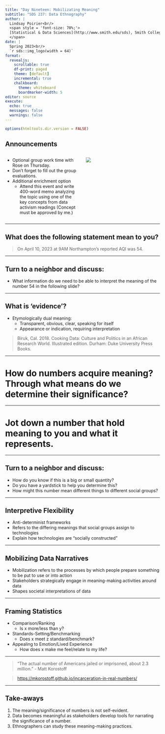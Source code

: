 ```yaml
---
title: "Day Nineteen: Mobilizating Meaning"
subtitle: "SDS 237: Data Ethnography"
author: |
  Lindsay Poirier<br/>
  <span style = 'font-size: 70%;'>
  [Statistical & Data Sciences](http://www.smith.edu/sds), Smith College<br/>
  </span>
date: |
  Spring 2023<br/>
  `r sds::img_logo(width = 64)`
format: 
  revealjs:
    scrollable: true
    df-print: paged
    theme: [default]
    incremental: true
    chalkboard:
      theme: whiteboard
      boardmarker-width: 5
editor: source
execute:
  echo: true
  messages: false
  warnings: false
---
```



```r
options(htmltools.dir.version = FALSE)
```


## Announcements

:::: {.columns}

::: {.column width="50%"}

- Optional group work time with Rose on Thursday.
- Don't forget to fill out the group evaluations. 
- Additional enrichment option
  - Attend this event and write 400-word memo analyzing the topic using one of the key concepts from data activism readings (Concept must be approved by me.)

:::

::: {.column width="50%"}

![](img/ddp.png)
:::
:::

---

## What does the following statement mean to you?

> On April 10, 2023 at 9AM Northampton’s reported AQI was 54.


---

## Turn to a neighbor and discuss:

- What information do we need to be able to interpret the meaning of the number 54 in the following slide?

---

## What is 'evidence'?

- Etymologically dual meaning:
  - Transparent, obvious, clear, speaking for itself
  - Appearance or indication, requiring interpretation
  
> Biruk, Cal. 2018. Cooking Data: Culture and Politics in an African Research World. Illustrated edition. Durham: Duke University Press Books.

---

# How do numbers acquire meaning? Through what means do we determine their significance?

---

# Jot down a number that hold meaning to you and what it represents. 

---

## Turn to a neighbor and discuss:

- How do you know if this is a big or small quantity?
- Do you have a yardstick to help you determine this?
- How might this number mean different things to different social groups?

---

## Interpretive Flexibility

- Anti-determinist frameworks
- Refers to the differing meanings that social groups assign to technologies
- Explain how technologies are "socially constructed"

---

## Mobilizing Data Narratives

- Mobilization refers to the processes by which people prepare something to be put to use or into action
- Stakeholders strategically engage in meaning-making activities around data
- Shapes societal interpretations of data

---

## Framing Statistics

- Comparison/Ranking
  - Is x more/less than y?
- Standards-Setting/Benchmarking
  - Does x meet z standard/benchmark?
- Appealing to Emotion/Lived Experience
  - How does x make me feel/relate to my life?

---

> "The actual number of Americans jailed or imprisoned, about 2.3 million." - Matt Korostoff

> [https://mkorostoff.github.io/incarceration-in-real-numbers/](https://mkorostoff.github.io/incarceration-in-real-numbers/)

--- 

## Take-aways 

1. The meaning/significance of numbers is not self-evident.
2. Data becomes meaningful as stakeholders develop tools for narrating the significance of a number.
3. Ethnographers can study these meaning-making practices.

